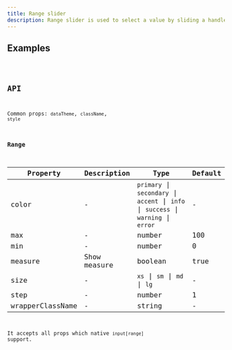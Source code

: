 ```yaml
---
title: Range slider
description: Range slider is used to select a value by sliding a handle.
---
```


## Examples

<code src="./demo/basic.tsx" />

## API

Common props: `dataTheme`, `className`, `style`

### Range

| Property | Description | Type | Default |
| --- | --- | --- | --- |
| color | - | `primary` \| `secondary` \| `accent` \| `info` \| `success` \| `warning` \| `error` | - |
| max | - | number | 100 |
| min | - | number | 0 |
| measure | Show measure | boolean | true |
| size | - | `xs` \| `sm` \| `md` \| `lg` | - |
| step | - | number | 1 |
| wrapperClassName | - | string | - |

It accepts all props which native `input[range]` support.
